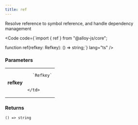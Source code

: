```yaml
---
title: ref
---
```





Resolve reference to symbol reference, and handle dependency management

<Code code={`import { ref } from "@alloy-js/core";

function ref(refkey: Refkey): () => string;`} lang="ts" />

### Parameters

<table>
  <tr>
    <td style="text-align: right;font-weight: bold;">refkey</td>
    <td>
    
      `Refkey`
      
      
    </td>
  </tr>
</table>



### Returns

<code>() => string</code>








